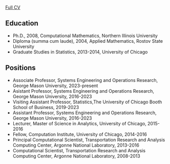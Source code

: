 [Full CV](pdf/cv.pdf)

## Education

- Ph.D., 2008, Computational Mathematics, Northern Illinois University
- Diploma (summa cum laude), 2004, Applied Mathematics, Rostov State University
- Graduate Studies in Statistics, 2013-2014, University of Chicago

## Positions
- Associate Professor, Systems Engineering and Operations Research, George Mason University, 2023-present
- Asistant Professor, Systems Engineering and Operations Research, George Mason University, 2016-2023
- Visiting Assistant Professor, Statistics,The University of Chicago Booth School of Business, 2019-2023
- Assistant Professor, Systems Engineering and Operations Research, George Mason University, 2016-2023
- Lecturer, Master of Science in Analytics, University of Chicago, 2015-2016
- Fellow, Computation Institute, University of Chicago, 2014-2016
- Principal Computational Scientist, Transportation Research and Analysis Computing Center, Argonne National Laboratory, 2013-2016
- Computational Scientist, Transportation Research and Analysis Computing Center, Argonne National Laboratory, 2008-2013
